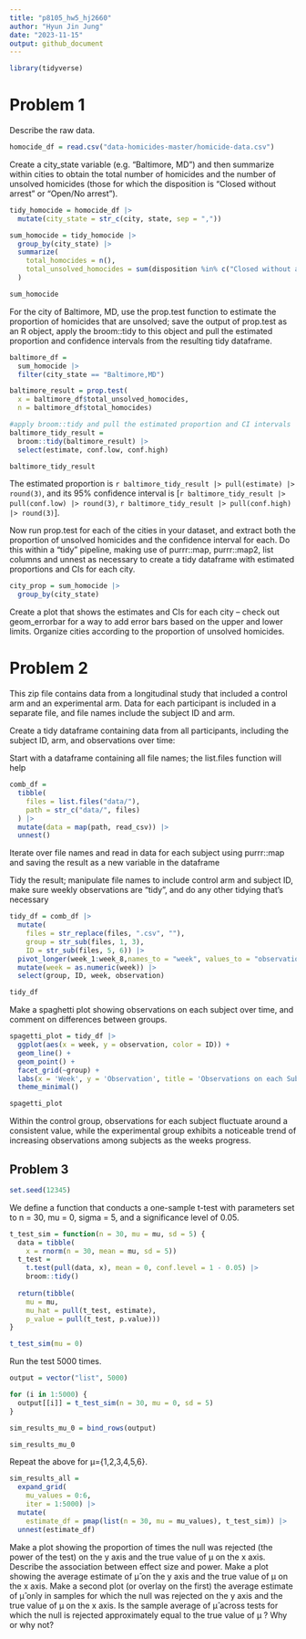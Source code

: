 ```yaml
---
title: "p8105_hw5_hj2660"
author: "Hyun Jin Jung"
date: "2023-11-15"
output: github_document
---
```


```r
library(tidyverse)
```

# Problem 1
Describe the raw data. 
```r
homocide_df = read.csv("data-homicides-master/homicide-data.csv") 
```

Create a city_state variable (e.g. “Baltimore, MD”) and then summarize within cities to obtain the total number of homicides and the number of unsolved homicides (those for which the disposition is “Closed without arrest” or “Open/No arrest”).
```r
tidy_homocide = homocide_df |>
  mutate(city_state = str_c(city, state, sep = ","))

sum_homocide = tidy_homocide |>
  group_by(city_state) |>
  summarize(
    total_homocides = n(),
    total_unsolved_homocides = sum(disposition %in% c("Closed without arrest", "Open/No arrest"))
  )

sum_homocide
```
For the city of Baltimore, MD, use the prop.test function to estimate the proportion of homicides that are unsolved; save the output of prop.test as an R object, apply the broom::tidy to this object and pull the estimated proportion and confidence intervals from the resulting tidy dataframe.
```r
baltimore_df =
  sum_homocide |>
  filter(city_state == "Baltimore,MD") 

baltimore_result = prop.test(
  x = baltimore_df$total_unsolved_homocides,
  n = baltimore_df$total_homocides)

#apply broom::tidy and pull the estimated proportion and CI intervals
baltimore_tidy_result =
  broom::tidy(baltimore_result) |>
  select(estimate, conf.low, conf.high)

baltimore_tidy_result
```
The estimated proportion is `r baltimore_tidy_result |> pull(estimate) |> round(3)`, and its 95% confidence interval is [`r baltimore_tidy_result |> pull(conf.low) |> round(3)`, `r baltimore_tidy_result |> pull(conf.high) |> round(3)`].

Now run prop.test for each of the cities in your dataset, and extract both the proportion of unsolved homicides and the confidence interval for each. Do this within a “tidy” pipeline, making use of purrr::map, purrr::map2, list columns and unnest as necessary to create a tidy dataframe with estimated proportions and CIs for each city.
```r
city_prop = sum_homocide |>
  group_by(city_state)

```


Create a plot that shows the estimates and CIs for each city – check out geom_errorbar for a way to add error bars based on the upper and lower limits. Organize cities according to the proportion of unsolved homicides.

# Problem 2
This zip file contains data from a longitudinal study that included a control arm and an experimental arm. Data for each participant is included in a separate file, and file names include the subject ID and arm.

Create a tidy dataframe containing data from all participants, including the subject ID, arm, and observations over time:

Start with a dataframe containing all file names; the list.files function will help
```r
comb_df = 
  tibble(
    files = list.files("data/"),
    path = str_c("data/", files)
  ) |> 
  mutate(data = map(path, read_csv)) |> 
  unnest()
```

Iterate over file names and read in data for each subject using purrr::map and saving the result as a new variable in the dataframe

Tidy the result; manipulate file names to include control arm and subject ID, make sure weekly observations are “tidy”, and do any other tidying that’s necessary
```r
tidy_df = comb_df |> 
  mutate(
    files = str_replace(files, ".csv", ""),
    group = str_sub(files, 1, 3),
    ID = str_sub(files, 5, 6)) |>
  pivot_longer(week_1:week_8,names_to = "week", values_to = "observation",names_prefix = "week_") |>
  mutate(week = as.numeric(week)) |>
  select(group, ID, week, observation)

tidy_df
```

Make a spaghetti plot showing observations on each subject over time, and comment on differences between groups.
```r
spagetti_plot = tidy_df |>
  ggplot(aes(x = week, y = observation, color = ID)) +
  geom_line() +
  geom_point() + 
  facet_grid(~group) +
  labs(x = 'Week', y = 'Observation', title = 'Observations on each Subject Over Time') +
  theme_minimal()

spagetti_plot
```

Within the control group, observations for each subject fluctuate around a consistent value, while the experimental group exhibits a noticeable trend of increasing observations among subjects as the weeks progress.

## Problem 3

```r
set.seed(12345)
```

We define a function that conducts a one-sample t-test with parameters set to n = 30, mu = 0, sigma = 5, and a significance level of 0.05.
```r
t_test_sim = function(n = 30, mu = mu, sd = 5) {
  data = tibble(
    x = rnorm(n = 30, mean = mu, sd = 5))
  t_test = 
    t.test(pull(data, x), mean = 0, conf.level = 1 - 0.05) |>
    broom::tidy()
  
  return(tibble(
    mu = mu,
    mu_hat = pull(t_test, estimate),
    p_value = pull(t_test, p.value)))
}

t_test_sim(mu = 0)
```

Run the test 5000 times.
```r
output = vector("list", 5000)

for (i in 1:5000) {
  output[[i]] = t_test_sim(n = 30, mu = 0, sd = 5)
}

sim_results_mu_0 = bind_rows(output)

sim_results_mu_0
```

Repeat the above for μ={1,2,3,4,5,6}.
```r
sim_results_all =
  expand_grid(
    mu_values = 0:6,
    iter = 1:5000) |>
  mutate(
    estimate_df = pmap(list(n = 30, mu = mu_values), t_test_sim)) |>
  unnest(estimate_df)
```


Make a plot showing the proportion of times the null was rejected (the power of the test) on the y axis and the true value of μ
 on the x axis. Describe the association between effect size and power.
Make a plot showing the average estimate of μ̂ 
 on the y axis and the true value of μ
 on the x axis. Make a second plot (or overlay on the first) the average estimate of μ̂ 
 only in samples for which the null was rejected on the y axis and the true value of μ
 on the x axis. Is the sample average of μ̂ 
 across tests for which the null is rejected approximately equal to the true value of μ
? Why or why not?



